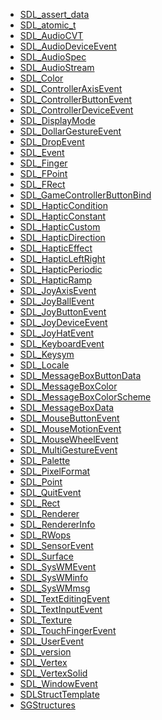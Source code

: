 <!-- BEGIN CATEGORY LIST -->
* [[SDL_assert_data]]
* [[SDL_atomic_t]]
* [[SDL_AudioCVT]]
* [[SDL_AudioDeviceEvent]]
* [[SDL_AudioSpec]]
* [[SDL_AudioStream]]
* [[SDL_Color]]
* [[SDL_ControllerAxisEvent]]
* [[SDL_ControllerButtonEvent]]
* [[SDL_ControllerDeviceEvent]]
* [[SDL_DisplayMode]]
* [[SDL_DollarGestureEvent]]
* [[SDL_DropEvent]]
* [[SDL_Event]]
* [[SDL_Finger]]
* [[SDL_FPoint]]
* [[SDL_FRect]]
* [[SDL_GameControllerButtonBind]]
* [[SDL_HapticCondition]]
* [[SDL_HapticConstant]]
* [[SDL_HapticCustom]]
* [[SDL_HapticDirection]]
* [[SDL_HapticEffect]]
* [[SDL_HapticLeftRight]]
* [[SDL_HapticPeriodic]]
* [[SDL_HapticRamp]]
* [[SDL_JoyAxisEvent]]
* [[SDL_JoyBallEvent]]
* [[SDL_JoyButtonEvent]]
* [[SDL_JoyDeviceEvent]]
* [[SDL_JoyHatEvent]]
* [[SDL_KeyboardEvent]]
* [[SDL_Keysym]]
* [[SDL_Locale]]
* [[SDL_MessageBoxButtonData]]
* [[SDL_MessageBoxColor]]
* [[SDL_MessageBoxColorScheme]]
* [[SDL_MessageBoxData]]
* [[SDL_MouseButtonEvent]]
* [[SDL_MouseMotionEvent]]
* [[SDL_MouseWheelEvent]]
* [[SDL_MultiGestureEvent]]
* [[SDL_Palette]]
* [[SDL_PixelFormat]]
* [[SDL_Point]]
* [[SDL_QuitEvent]]
* [[SDL_Rect]]
* [[SDL_Renderer]]
* [[SDL_RendererInfo]]
* [[SDL_RWops]]
* [[SDL_SensorEvent]]
* [[SDL_Surface]]
* [[SDL_SysWMEvent]]
* [[SDL_SysWMinfo]]
* [[SDL_SysWMmsg]]
* [[SDL_TextEditingEvent]]
* [[SDL_TextInputEvent]]
* [[SDL_Texture]]
* [[SDL_TouchFingerEvent]]
* [[SDL_UserEvent]]
* [[SDL_version]]
* [[SDL_Vertex]]
* [[SDL_VertexSolid]]
* [[SDL_WindowEvent]]
* [[SDLStructTemplate]]
* [[SGStructures]]
<!-- END CATEGORY LIST -->
